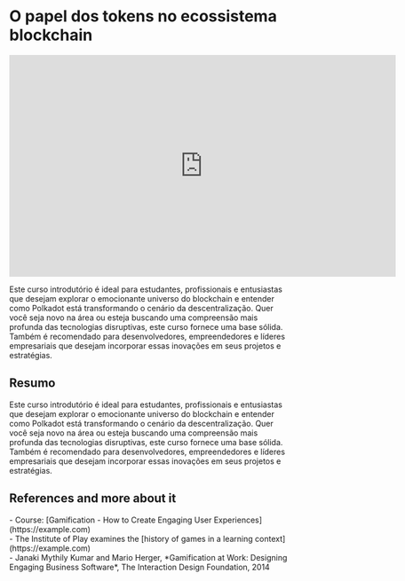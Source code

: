 # O papel dos tokens no ecossistema blockchain

<iframe
  width="696"
  height="400"
  className="self-center"
  src="https://www.youtube.com/embed/jNQXAC9IVRw"
  title="Me at the zoo"
  frameborder="0"
  allow="accelerometer; autoplay; clipboard-write; encrypted-media; gyroscope; picture-in-picture; web-share"
  referrerpolicy="strict-origin-when-cross-origin"
  allowfullscreen
></iframe>

Este curso introdutório é ideal para estudantes, profissionais e entusiastas que desejam explorar o emocionante universo do blockchain e entender como Polkadot está transformando o cenário da descentralização. Quer você seja novo na área ou esteja buscando uma compreensão mais profunda das tecnologias disruptivas, este curso fornece uma base sólida. Também é recomendado para desenvolvedores, empreendedores e líderes empresariais que desejam incorporar essas inovações em seus projetos e estratégias.

## Resumo

Este curso introdutório é ideal para estudantes, profissionais e entusiastas que desejam explorar o emocionante universo do blockchain e entender como Polkadot está transformando o cenário da descentralização. Quer você seja novo na área ou esteja buscando uma compreensão mais profunda das tecnologias disruptivas, este curso fornece uma base sólida. Também é recomendado para desenvolvedores, empreendedores e líderes empresariais que desejam incorporar essas inovações em seus projetos e estratégias.

## References and more about it

<div style={{ border: "1px solid #E3E3E3", padding: "32px" }}>
  - Course: [Gamification - How to Create Engaging User
  Experiences](https://example.com)
  <br />
  - The Institute of Play examines the [history of games in a learning
  context](https://example.com)
  <br />- Janaki Mythily Kumar and Mario Herger, *Gamification at Work:
  Designing Engaging Business Software*, The Interaction Design Foundation, 2014
</div>
<br />
<br />
<br />
